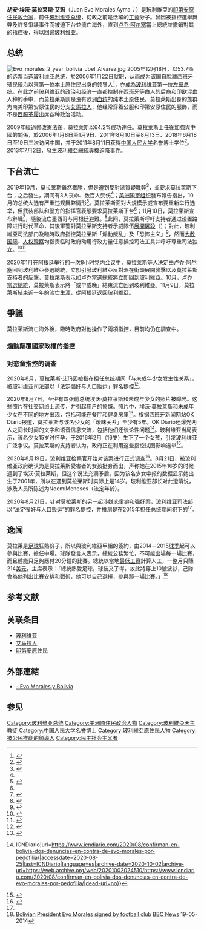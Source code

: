 {{noteTA
|1=zh-hans:珍妮娜;zh-hk:珍妮;zh-tw:珍妮;
|2=zh-hans:阿涅斯;zh-hk:阿涅兹;zh-tw:艾尼茲;
}}
{{BLPdispute}}<!--必須參照英語西語維基審閱一遍全文，仔細斟酌遣詞用字，否則恋童指控那一段只能刪除-->
{{spanish name|莫拉莱斯|艾玛}}
{{Infobox officeholder
|name          = 埃沃·莫拉莱斯
|native name   = Evo Morales
|native name lang = 胡安·埃沃·莫拉莱斯·艾玛
|image         = Presidentes del Perú y Bolivia inauguran Encuentro Presidencial y III Gabinete Binacional Perú-Bolivia (36962597345) (cropped).jpg
|caption       = 攝於2017年9月
|order         = 第79任
|office        = 玻利维亚总统
|vicepresident = {{link-en|阿爾瓦羅·賈西亞|Álvaro García Linera}}
|term_start    = 2006年1月22日
|term_end      = 2019年11月10日
|birth_name    = 胡安·埃沃·莫拉莱斯·艾玛
|predecessor   = [[爱德华多·罗德里格斯|爱德华多·罗德里格斯]]
|successor     = [[珍妮·艾尼茲|珍妮·艾尼茲]]（代理）
|office2       = [[争取社会主义运动|争取社会主义运动]]主席
|term_start2   = 1998年1月1日
|birth_date    = {{birth date and age|1959|10|26|df=y}}
|birth_place   = {{flag|Bolivia}}[[奥鲁罗省|奥鲁罗省]]{{link-en|伊薩拉維|Isallavi}}
|nationality   = {{BOL}}
|death_date    = 
|death_place   = 
|signature     = Evo Morales signature.svg
|party         = [[争取社会主义运动_(玻利维亚)|争取社会主义运动]]
|religion      = [[罗马天主教|罗马天主教]]
}}

'''胡安·埃沃·莫拉莱斯·艾玛'''（Juan Evo Morales Ayma；{{bd|1959年|10月26日|||catIdx=M莫拉萊斯,胡安·埃沃·艾瑪}}）是玻利維亞的[[印第安人|印第安原住民]][[政治家|政治家]]，前任[[玻利维亚总统|玻利维亚总统]]，從政之前是活躍的[[工會|工會]]分子。曾因被指控選舉舞弊及許多爭議事件而被迫下台並流亡海外，直到[[卢乔·阿尔塞|卢乔·阿尔塞]]當上總統並撤銷對其的指控後，得以回歸[[玻利维亚|玻利维亚]]。

==总统==

[[File:Evo_morales_2_year_bolivia_Joel_Alvarez.jpg|right]]
2005年12月18日，以53.7％的选票当选[[玻利维亚总统|玻利维亚总统]]，於2006年1月22日就职，从而成为该国自脫離[[西班牙|西班牙]]殖民統治以來第一位本土原住民出身的领导人<ref name="BBC bio">{{cite news |date=2005-12-14 |title=Profile: Evo Morales |work=[[BBC_News_Online|BBC News Online]] |url=http://news.bbc.co.uk/2/hi/americas/3203752.stm |accessdate=2007-02-01 |6= |archive-url=https://web.archive.org/web/20070302180138/http://news.bbc.co.uk/2/hi/americas/3203752.stm |archive-date=2007-03-02 |dead-url=no }}</ref>，亦成為[[玻利维亚|玻利维亚]]第一位[[左翼|左翼]][[总统|总统]]。在此之前玻利维亚的[[政治|政治]]和[[经济|经济]]一直都控制在[[西班牙|西班牙]]等白人的后裔和印欧混血人种的手中，而莫拉莱斯则是没有欧洲[[血统|血统]]的纯本土原住民。莫拉萊斯出身的族群为南美印第安原住民的分支[[艾馬拉人|艾馬拉人]]，他经常穿着公服和印第安原住民的服飾，而不是[[西服|西服]][[皮鞋|革履]]出席各种政治活动。

2009年經過修改憲法後，莫拉莱斯以64.2%成功連任。莫拉莱斯上任後加強與中國的關係，於2006年1月8日至1月9日、2011年8月10日至8月13日、2018年6月18日至19日三次访问中国，并于2011年8月11日获得[[中国人民大学|中国人民大学]]名誉博士学位<ref>{{cite news |url=http://news1.ruc.edu.cn/77233.html |title=玻利維亞總統莫拉萊斯訪問中國人民大學獲授名譽博士學位 |work=人大新聞網 |accessdate=2011-08-11 |deadurl=yes |archiveurl=https://archive.is/20120711125630/http://news1.ruc.edu.cn/77233.html |archivedate=2012-07-11 }}</ref>。2013年7月2日，發生[[玻利維亞總統專機迫降事件|玻利維亞總統專機迫降事件]]。
==下台流亡==
2019年10月{{link-en|2019年玻利維亞總統選舉|2019 Bolivian general election|玻利維亞總統選舉}}，莫拉萊斯雖然獲勝，但是遭到反對派質疑舞弊<ref>{{cite news |title=計票結果突逆轉 玻利維亞總統大選爆舞弊疑慮 |url=https://www.cna.com.tw/news/aopl/201910220172.aspx |accessdate=2019-11-13 |agency=[[中央社|中央社]] |date=2019-10-22 |archive-url=https://web.archive.org/web/20191023201122/https://www.cna.com.tw/news/aopl/201910220172.aspx |archive-date=2019-10-23 |dead-url=no }}</ref>，並要求莫拉萊斯下台；之后發生{{link-en|2019年玻利維亞抗議|2019 Bolivian protests|3周的街头示威}}，期间有3人丧命、数百人受伤<ref name="辭職"/>；[[美洲国家组织|美洲国家组织]]發布報告指出，10月的总统大选有严重违规舞弊情形<ref>{{cite news |title=美洲國家組織質疑舞弊 玻利維亞總統宣布將重選 |url=https://www.cna.com.tw/news/aopl/201911100205.aspx |accessdate=2019-11-13 |agency=[[中央社|中央社]] |date=2019-11-10 |archive-url=https://web.archive.org/web/20191111003143/https://www.cna.com.tw/news/aopl/201911100205.aspx |archive-date=2019-11-11 |dead-url=no }}</ref>。莫拉莱斯面對大規模示威宣布要重新举行选举，但武装部队和警方的指挥官表態要求莫拉莱斯下台<ref name="辭職"/>；11月10日，莫拉萊斯宣布辭職<ref name="辭職">{{cite news |title=失去軍警支持 玻利維亞總統莫拉萊斯宣布下台 |url=https://www.cna.com.tw/news/firstnews/201911110010.aspx |accessdate=2019-11-13 |agency=[[中央社|中央社]] |date=2019-11-11 |archive-url=https://web.archive.org/web/20191111042914/https://www.cna.com.tw/news/firstnews/201911110010.aspx |archive-date=2019-11-11 |dead-url=no }}</ref>，隨後流亡墨西哥与阿根廷避難。<ref>{{cite news |title=玻利維亞下台總統抵墨西哥 誓留政壇繼續奮鬥 |url=https://www.cna.com.tw/news/firstnews/201911130012.aspx |accessdate=2019-11-13 |agency=[[中央社|中央社]] |date=2019-11-13 |archive-date=2021-06-30 |archive-url=https://web.archive.org/web/20210630084105/https://www.cna.com.tw/news/firstnews/201911130012.aspx |dead-url=no }}</ref>此间，莫拉萊斯呼吁支持者通过设置路障进行时代革命，其後軍警對莫拉莱斯支持者示威隊伍[[2019年埃尔阿尔托与萨卡瓦屠杀|展開屠殺]]（{{lang-es|masacres de Senkata y Sacaba 2019}}）；對此，玻利維亞司法部门及臨時政府指控莫拉莱斯「煽動叛乱」及「恐怖主义」<ref>{{Cite web |url=https://www.theguardian.com/world/2019/dec/18/warrant-for-arrest-of-evo-morales-issued-in-bolivia |title=Warrant for arrest of Evo Morales issued in Bolivia - 卫报 |accessdate=2020-10-27 |archive-date=2020-11-10 |archive-url=https://web.archive.org/web/20201110060142/https://www.theguardian.com/world/2019/dec/18/warrant-for-arrest-of-evo-morales-issued-in-bolivia |dead-url=no }}</ref>，然而[[大赦国际|大赦国际]]、[[人权观察|人权观察]]均指责临时政府动用行政力量任意操控司法工具并呼吁尊重司法独立。<ref>{{Cite web |url=https://www.amnesty.org/en/documents/amr18/2428/2020/en/ |title=Bolivia: Government must refrain from harassing and threatening political opponents and respect judicial independence - AMR 18/2428/2020 |accessdate=2020-10-27 |archive-date=2020-12-01 |archive-url=https://web.archive.org/web/20201201063119/https://www.amnesty.org/en/documents/amr18/2428/2020/en/ |dead-url=no }}</ref><ref name="aj110920">{{cite news |last1=Abdalla |first1=Jihan |title=HRW: Terrorism charges against Morales 'politically motivated' |url=https://www.aljazeera.com/news/2020/9/11/hrw-terrorism-charges-against-morales-politically-motivated |accessdate=23 October 2020 |work=www.aljazeera.com |date=11 September 2020 |language=en |archive-date=2020-10-22 |archive-url=https://web.archive.org/web/20201022122117/https://www.aljazeera.com/news/2020/9/11/hrw-terrorism-charges-against-morales-politically-motivated |dead-url=no }}</ref>

2020年1月在阿根廷举行的一次8小时党内会议中，莫拉莱斯等人决定由[[卢乔·阿尔塞|卢乔·阿尔塞]]回到玻利維亞參選總統，立卽引發玻利維亞反對派在街頭展開襲擊以及莫拉莱斯支持者的反擊，莫拉萊斯表示如卢乔當選總統將立卽回到玻利維亞。10月，卢乔[[2020年玻利維亞大選|當選總統]]，莫拉萊斯表示將「或早或晚」結束流亡回到玻利維亞。11月9日，莫拉萊斯結束近一年的流亡生涯，從阿根廷返回玻利維亞。

==爭議==
莫拉萊斯流亡海外後，臨時政府對他操作了兩項指控，目前均仍在調查中。
===煽動顛覆國家政權的指控===
===对恋童指控的调查===
2020年8月，莫拉莱斯·艾玛因被指在担任总统期间「与未成年少女发生性关系」，被玻利维亚司法部以「法定强奸与人口贩运」罪名提控<ref name=":0">{{Cite web|title=荳蔻少女生子‧玻利维亚流亡前总统被控法定强奸|url=https://www.sinchew.com.my/content/content_2331286.html|accessdate=2020-08-25|work=www.sinchew.com.my|archive-date=2020-10-02|archive-url=https://web.archive.org/web/20201002024430/https://www.sinchew.com.my/content/content_2331286.html|dead-url=no}}</ref>。

2020年8月7日，至少有四张前总统埃沃·莫拉莱斯和未成年少女的照片被曝光。这些照片在社交网络上流传，并引起用户的愤慨。照片中，埃沃·莫拉莱斯和未成年少女在不同的地方出现，包括可能在餐厅和健身房里<ref>{{Cite web|title=Fotografías de Evo con una menor provocan indignación por doble partida en redes|url=https://correodelsur.com/politica/20200807_fotografias-de-evo-con-una-menor-provocan-indignacion-por-doble-partida-en-redes.html|accessdate=2020-08-25|work=Correo del Sur|language=es|archive-date=2020-10-19|archive-url=https://web.archive.org/web/20201019164315/https://correodelsur.com/politica/20200807_fotografias-de-evo-con-una-menor-provocan-indignacion-por-doble-partida-en-redes.html|dead-url=no}}</ref>。根据西班牙新闻网站OK Diario报道，莫拉莱斯与该名少女的「暧昧关系」至少有5年。OK Diario还爆光两人之间长时间的文字和语音信息交流，包括他们还谈论性问题<ref>{{Cite web|title=Confirman en Bolivia dos denuncias en contra de Evo Morales por pedofilia {{!}} ICNDiario|url=https://www.icndiario.com/2020/08/confirman-en-bolivia-dos-denuncias-en-contra-de-evo-morales-por-pedofilia/|accessdate=2020-08-25|last=ICNDiario|language=es|archive-date=2020-10-02|archive-url=https://web.archive.org/web/20201002024510/https://www.icndiario.com/2020/08/confirman-en-bolivia-dos-denuncias-en-contra-de-evo-morales-por-pedofilia/|dead-url=no}}</ref>。玻利维亚当局表示，该名少女15岁时怀孕，于2016年2月（16岁）{{fact|为埃沃·莫拉莱斯}}生下了一个女孩，引发玻利维亚广泛争议。莫拉莱斯的支持者认为，政府正在利用这些指控试图影响选举<ref>{{Cite web|title=Bolivia's Morales facing new child sex investigation|url=https://mb.com.ph/2020/08/25/bolivias-morales-facing-new-child-sex-investigation/|accessdate=2020-08-25|date=2020-08-25|work=Manila Bulletin|language=en-US|archive-date=2021-06-30|archive-url=https://web.archive.org/web/20210630074152/https://mb.com.ph/2020/08/25/bolivias-morales-facing-new-child-sex-investigation/|dead-url=no}}</ref>。

2020年8月19日，玻利维亚检察官开始对该案进行正式调查<ref>{{Cite web|title=Denuncia contra Evo Morales por pedofilia ya está en Fiscalía boliviana|url=https://es.panampost.com/jose-gregorio-martinez/2020/08/18/evo-morales-pedofilia-fiscalia/|accessdate=2020-08-25|date=2020-08-18|work=PanAm Post|language=es|archive-date=2020-10-02|archive-url=https://web.archive.org/web/20201002024517/https://es.panampost.com/jose-gregorio-martinez/2020/08/18/evo-morales-pedofilia-fiscalia/|dead-url=no}}</ref>。8月21日，被玻利维亚政府确认为是莫拉莱斯受害者的女孩挺身而出，声称她在2015年16岁的时候遇到了埃沃·莫拉莱斯，但这个说法充满矛盾。因为该名少女申报的数据显示她出生于2001年，所以在遇到莫拉莱斯时实际上是14岁。玻利维亚部长对此澄清说，涉及人员所陈述为NoemíMeneses（法定年龄）。

2020年8月21日，针对莫拉莱斯的另一起涉嫌恋童癖和强奸案，玻利维亚司法部以“法定强奸与人口贩运”的罪名提控，并推测是在2015年担任总统期间犯下的<ref name=":0" />。

==逸闻==
莫拉莱是[[足球|足球]]狂熱份子，所以與玻利維亞甲組的{{le|華恩斯體育生|Sport Boys}}簽約，由2014－2015[[球季|球季]]起可以參與比賽，擔任中場。球隊發言人表示，總統公務繁忙，不可能出場每一場比賽，而且體能只足夠應付20分鐘的比賽。總統以當地[[最低工資|最低工資]]計算人工，一整月只賺214[[美元|美元]]，{{le|華恩斯體育生|Sport Boys}}主席表示：「總統熱愛足球，球技又了得，故此將穿上10號波衫，己隊會為他列出比賽安排和戰術，他可以自己選擇，參與那一場比賽。」<ref>[http://www.bbc.com/news/world-latin-america-27463520 Bolivian President Evo Morales signed by football club] {{Wayback|url=http://www.bbc.com/news/world-latin-america-27463520 |date=20140520084331 }} [[BBC_News|BBC News]] 19-05-2014</ref>

==参考文献==
{{reflist}}

==关联条目==
* [[玻利维亚|玻利维亚]]
* [[艾马拉人|艾马拉人]]
* [[印第安人|印第安原住民]]

== 外部連結 ==
{{commons+cat|Evo_Morales|埃沃·莫拉莱斯|Evo_Morales}}
* {{es icon}}[http://www.lapatriagrande.net/04_opiniones/carlos_alberto_pereyra_mele/bolivia.htm - Evo Morales y Bolivia] {{Wayback|url=http://www.lapatriagrande.net/04_opiniones/carlos_alberto_pereyra_mele/bolivia.htm |date=20201002024537 }}
==参见==
{{Start box}}
{{s-off}}
{{Succession box|title=[[玻利维亚总统|玻利维亚总统]]|before=[[爱德华多·罗德里格斯|爱德华多·罗德里格斯]]|after=[[珍妮·艾尼兹|珍妮·艾尼兹]]（代理）|years=2006年－2019年}}
{{End box}}
{{Authority control}}
{{DEFAULTSORT:Morales, Evo}}
[[Category:玻利维亚总统|Category:玻利维亚总统]]
[[Category:美洲原住民政治人物|Category:美洲原住民政治人物]]
[[Category:玻利維亞天主教徒|Category:玻利維亞天主教徒]]
[[Category:中国人民大学名誉博士|Category:中国人民大学名誉博士]]
[[Category:玻利維亞原住民人物|Category:玻利維亞原住民人物]]
[[Category:被公民推翻的領導人|Category:被公民推翻的領導人]]
[[Category:民主社会主义者|Category:民主社会主义者]]